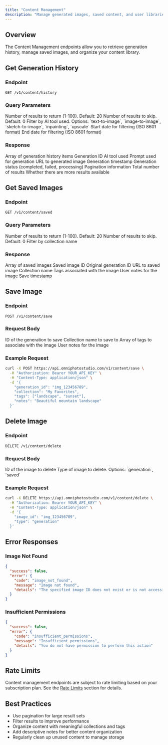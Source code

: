 ```yaml
---
title: "Content Management"
description: "Manage generated images, saved content, and user libraries"
---
```


## Overview

The Content Management endpoints allow you to retrieve generation history, manage saved images, and organize your content library.

## Get Generation History

### Endpoint

```http
GET /v1/content/history
```

### Query Parameters

<ParamField path="limit" type="integer">
  Number of results to return (1-100). Default: 20
</ParamField>

<ParamField path="offset" type="integer">
  Number of results to skip. Default: 0
</ParamField>

<ParamField path="tool" type="string">
  Filter by AI tool used. Options: `text-to-image`, `image-to-image`, `sketch-to-image`, `inpainting`, `upscale`
</ParamField>

<ParamField path="date_from" type="string">
  Start date for filtering (ISO 8601 format)
</ParamField>

<ParamField path="date_to" type="string">
  End date for filtering (ISO 8601 format)
</ParamField>

### Response

<ResponseField name="data.history" type="array">
  Array of generation history items
</ResponseField>

<ResponseField name="data.history[].id" type="string">
  Generation ID
</ResponseField>

<ResponseField name="data.history[].tool" type="string">
  AI tool used
</ResponseField>

<ResponseField name="data.history[].prompt" type="string">
  Prompt used for generation
</ResponseField>

<ResponseField name="data.history[].image_url" type="string">
  URL to generated image
</ResponseField>

<ResponseField name="data.history[].created_at" type="string">
  Generation timestamp
</ResponseField>

<ResponseField name="data.history[].status" type="string">
  Generation status (completed, failed, processing)
</ResponseField>

<ResponseField name="data.pagination" type="object">
  Pagination information
</ResponseField>

<ResponseField name="data.pagination.total" type="integer">
  Total number of results
</ResponseField>

<ResponseField name="data.pagination.has_more" type="boolean">
  Whether there are more results available
</ResponseField>

## Get Saved Images

### Endpoint

```http
GET /v1/content/saved
```

### Query Parameters

<ParamField path="limit" type="integer">
  Number of results to return (1-100). Default: 20
</ParamField>

<ParamField path="offset" type="integer">
  Number of results to skip. Default: 0
</ParamField>

<ParamField path="collection" type="string">
  Filter by collection name
</ParamField>

### Response

<ResponseField name="data.saved_images" type="array">
  Array of saved images
</ResponseField>

<ResponseField name="data.saved_images[].id" type="string">
  Saved image ID
</ResponseField>

<ResponseField name="data.saved_images[].generation_id" type="string">
  Original generation ID
</ResponseField>

<ResponseField name="data.saved_images[].image_url" type="string">
  URL to saved image
</ResponseField>

<ResponseField name="data.saved_images[].collection" type="string">
  Collection name
</ParamField>

<ResponseField name="data.saved_images[].tags" type="array">
  Tags associated with the image
</ResponseField>

<ResponseField name="data.saved_images[].notes" type="string">
  User notes for the image
</ResponseField>

<ResponseField name="data.saved_images[].saved_at" type="string">
  Save timestamp
</ResponseField>

## Save Image

### Endpoint

```http
POST /v1/content/save
```

### Request Body

<ParamField path="generation_id" type="string" required>
  ID of the generation to save
</ParamField>

<ParamField path="collection" type="string">
  Collection name to save to
</ParamField>

<ParamField path="tags" type="array">
  Array of tags to associate with the image
</ParamField>

<ParamField path="notes" type="string">
  User notes for the image
</ParamField>

### Example Request

```bash
curl -X POST https://api.omniphotostudio.com/v1/content/save \
  -H "Authorization: Bearer YOUR_API_KEY" \
  -H "Content-Type: application/json" \
  -d '{
    "generation_id": "img_123456789",
    "collection": "My Favorites",
    "tags": ["landscape", "sunset"],
    "notes": "Beautiful mountain landscape"
  }'
```

## Delete Image

### Endpoint

```http
DELETE /v1/content/delete
```

### Request Body

<ParamField path="image_id" type="string" required>
  ID of the image to delete
</ParamField>

<ParamField path="type" type="string" required>
  Type of image to delete. Options: `generation`, `saved`
</ParamField>

### Example Request

```bash
curl -X DELETE https://api.omniphotostudio.com/v1/content/delete \
  -H "Authorization: Bearer YOUR_API_KEY" \
  -H "Content-Type: application/json" \
  -d '{
    "image_id": "img_123456789",
    "type": "generation"
  }'
```

## Error Responses

### Image Not Found

```json
{
  "success": false,
  "error": {
    "code": "image_not_found",
    "message": "Image not found",
    "details": "The specified image ID does not exist or is not accessible"
  }
}
```

### Insufficient Permissions

```json
{
  "success": false,
  "error": {
    "code": "insufficient_permissions",
    "message": "Insufficient permissions",
    "details": "You do not have permission to perform this action"
  }
}
```

## Rate Limits

Content management endpoints are subject to rate limiting based on your subscription plan. See the [Rate Limits](/api-reference/introduction#rate-limits) section for details.

## Best Practices

- Use pagination for large result sets
- Filter results to improve performance
- Organize content with meaningful collections and tags
- Add descriptive notes for better content organization
- Regularly clean up unused content to manage storage
